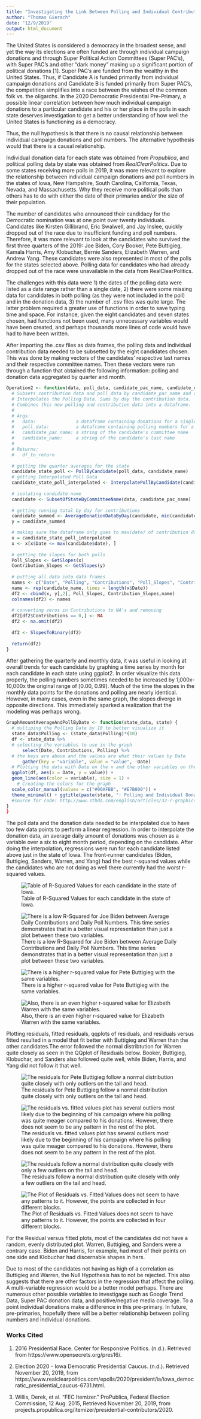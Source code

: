 ---
title: "Investigating the Link Between Polling and Individual Contributions in the 2020 Pre-Primary"
author: "Thomas Gierach"
date: "12/9/2019"
output: html_document
---

The United States is considered a democracy in the broadest sense, and yet the way its elections are often funded are through individual campaign donations and through Super Political Action Committees (Super PAC's), with Super PAC's and other "dark money" making up a significant portion of political donations [1]. Super PAC's are funded from the wealthy in the United States. Thus, if Candidate A is funded primarily from individual campaign donations and Candidate B is funded primarily from Super PAC's, the competition simplifies into a race between the wishes of the common folk vs. the oligarchs. In the 2020 Democratic Presidential Pre-Primary, a possible linear correlation between how much individual campaign donations to a particular candidate and his or her place in the polls in each state deserves investigation to get a better understanding of how well the United States is functioning as a democracy.

Thus, the null hypothesis is that there is no causal relationship between individual campaign donations and poll numbers. The alternative hypothesis would that there is a causal relationship.

Individual donation data for each state was obtained from *Propublica*, and political polling data by state was obtained from *RealClearPolitics*. Due to some states receiving more polls in 2019, it was more relevant to explore the relationship between individual campaign donations and poll numbers in the states of Iowa, New Hampshire, South Carolina, California, Texas, Nevada, and Massachusetts. Why they receive more political polls than others has to do with either the date of their primaries and/or the size of their population. 

The number of candidates who announced their candidacy for the Democratic nomination was at one point over twenty individuals. Candidates like Kirsten Gillibrand, Eric Swalwell, and Jay Inslee, quickly dropped out of the race due to insufficient funding and poll numbers. Therefore, it was more relevant to look at the candidates who survived the first three quarters of the 2019: Joe Biden, Cory Booker, Pete Buttigieg, Kamala Harris, Amy Klobuchar, Bernie Sanders, Elizabeth Warren, and Andrew Yang. These candidates were also represented in most of the polls for the states selected above. Polling data for candidates who had already dropped out of the race were unavailable in the data from RealClearPolitics.

The challenges with this data were 1) the dates of the polling data were listed as a date range rather than a single date, 2) there were some missing data for candidates in both polling (as they were not included in the poll) and in the donation data, 3) the number of .csv files was quite large. The latter problem required a greater use of functions in order to save typing time and space. For instance, given the eight candidates and seven states chosen, had functions not been used, many unnecessary variables would have been created, and perhaps thousands more lines of code would have had to have been written.

After importing the .csv files as data frames, the polling data and individual contribution data needed to be subsetted by the eight candidates chosen. This was done by making vectors of the candidates' respective last names and their respective committee names. Then these vectors were run through a function that obtained the following information: polling and donation data aggregated by quarter and month.

```{r, eval = FALSE, echo = TRUE}
Operation2 <- function(data, poll_data, candidate_pac_name, candidate_name){
  # Subsets contribution data and poll_data by candidate_pac_name and candidate_name respectively.
  # Interpolates the Polling Data. Sums by day the contribution data.
  # Combines this new polling and contribution data into a dataframe.
  # 
  # Args:
  #   data:               a dataframe containing donations for a single state
  #   poll_data:          a dataframe containing polling numbers for a single state
  #   candidate_pac_name: a string of the candidate's committee name
  #   candidate_name:     a string of the candidate's last name
  # 
  # Returns:
  #   df_to_return
  
  # getting the quarter averages for the state
  candidate_state_poll <- PollByCandidate(poll_data, candidate_name)
  # getting Interpolated Poll Data
  candidate_state_poll_interpolated <- InterpolatePollByCandidate(candidate_state_poll)
  
  # isolating candidate name
  candidate <- SubsetOfStateByCommitteeName(data, candidate_pac_name)
  
  # getting running total by day for contributions
  candidate_summed <- AverageDonationDataByDay(candidate, min(candidate_state_poll$Date))
  y = candidate_summed

  # making sure the dataframe only goes to max(date) of contribution data
  x = candidate_state_poll_interpolated
  x <- x[x$Date <= max(candidate$date), ]
  
  # getting the slopes for both polls
  Poll_Slopes <- GetSlopes(x)
  Contribution_Slopes <- GetSlopes(y)
  
  # putting all data into data frames
  names <- c("Date", "Polling", "Contributions", "Poll_Slopes", "Contribution_Slopes", "Candidate")
  name <- rep(candidate_name, times = length(x$Date))
  df2 <- cbind(x, y[,2], Poll_Slopes, Contribution_Slopes,name)
  colnames(df2) <- names
  
  # converting zeros in Contributions to NA's and removing
  df2[df2$Contributions == 0,] <- NA
  df2 <- na.omit(df2)
  
  df2 <- SlopesToBinary(df2)
  
  return(df2)
}
```

After gathering the quarterly and monthly data, it was useful in looking at overall trends for each candidate by graphing a time series by month for each candidate in each state using ggplot2. In order visualize this data properly, the polling numbers sometimes needed to be increased by 1,000x-10,000x the original range of [0.00, 0.99]. Much of the time the slopes in the monthly data points for the donations and polling are nearly identical. However, in many cases, even in the same graph, the slopes diverge in opposite directions. This immediately sparked a realization that the modeling was perhaps wrong.

```{r, echo = FALSE, eval = FALSE}
GraphAmountAverageAndPollByDate <- function(state_data, state) {
  # multiping the Polling Date by 10 to better visualize it
  state_data$Polling <- (state_data$Polling)*(10)
  df <- state_data %>%
  # selecting the variables to use in the graph
      select(Date, Contributions, Polling) %>%
  # the keys are above and the values are what their values by Date
      gather(key = "variable", value = "value", -Date)
  # Plotting the data with Date on the x and the other variables on the y
  ggplot(df, aes(x = Date, y = value)) +
  geom_line(aes(color = variable), size = 1) +
    # Creating the colors for the graph
  scale_color_manual(values = c("#00AFBB", "#E7B800")) +
  theme_minimal() + ggtitle(paste(state, ": Polling and Individual Donations for ", state_data$Candidate[1], sep = "")) + xlab("2019 by Day") + ylab("Daily Contriibutions and Polling Data (x1000-10000)")
  #source for code: http://www.sthda.com/english/articles/32-r-graphics-essentials/128-plot-time-series-data-using-ggplot/
}
}
```


The poll data and the donation data needed to be interpolated due to have too few data points to perform a linear regression. In order to interpolate the donation data, an average daily amount of donations was chosen as a variable over a six to eight month period, depending on the candidate. After doing the interpolation, regressions were run for each candidate listed above just in the state of Iowa. The front-runner candidates (Biden, Buttigieg, Sanders, Warren, and Yang) had the best r-squared values while the candidates who are not doing as well there currently had the worst r-squared values. 

![Table of R-Squared Values for each candidate in the state of Iowa. ](C:/Users/giera/OneDrive/Documents/School/R/Projects/STAT_382_Final_Project/Pictures/R-Squared.png)


![There is a low R-Squared for Joe Biden between Average Daily Contributions and Daily Poll Numbers. This time series demonstrates that in a better visual representation than just a plot between these two variables.](C:/Users/giera/OneDrive/Documents/School/R/Projects/STAT_382_Final_Project/Pictures/Biden_Iowa by Day.png)

![There is a higher r-squared value for Pete Buttigieg with the same variables.](C:/Users/giera/OneDrive/Documents/School/R/Projects/STAT_382_Final_Project/Pictures/Buttigieg_Iowa by Day.png)

![Also, there is an even higher r-squared value for Elizabeth Warren with the same variables.](C:/Users/giera/OneDrive/Documents/School/R/Projects/STAT_382_Final_Project/Pictures/Warren_Iowa by Day.png)

Plotting residuals, fitted residuals, qqplots of residuals, and residuals versus fitted resulted in a model that fit better with Buttigieg and Warren than the other candidates.The error followed the normal distribtution for Warren quite closely as seen in the QQplot of Residuals below. Booker, Buttigieg, Klobuchar, and Sanders also followed quite well, while Biden, Harris, and Yang did not follow it that well. 

![The residuals for Pete Buttigieg follow a normal distribution quite closely with only outliers on the tail and head.](C:/Users/giera/OneDrive/Documents/School/R/Projects/STAT_382_Final_Project/Pictures/Buttigieg_Iowa QQPlot.png)

![The residuals vs. fitted values plot has several outliers most likely due to the beginning of his campaign where his polling was quite meager compared to his donations. However, there does not seem to be any pattern in the rest of the plot.](C:/Users/giera/OneDrive/Documents/School/R/Projects/STAT_382_Final_Project/Pictures/Buttigieg_Iowa Residuals v Fitted.png)

![The residuals follow a normal distribution quite closely with only a few outliers on the tail and head.](C:/Users/giera/OneDrive/Documents/School/R/Projects/STAT_382_Final_Project/Pictures/Warren_Iowa QQPlot.png)

![The Plot of Residuals vs. Fitted Values does not seem to have any patterns to it. However, the points are collected in four different blocks.](C:/Users/giera/OneDrive/Documents/School/R/Projects/STAT_382_Final_Project/Pictures/Warren_Iowa Fitted v Residuals.png)

For the Residual versus fitted plots, most of the candidates did not have a random, evenly distributed plot. Warren, Buttigieg, and Sanders were a contrary case. Biden and Harris, for example, had most of their points on one side and Klobuchar had discernable shapes in hers.

Due to most of the candidates not having as high of a correlation as Buttigieg and Warren, the Null Hypothesis has to not be rejected. This also suggests that there are other factors in the regression that affect the polling. A multi-variable regression would be a better model perhaps. There are numerous other possible variables to investigage such as Google Trend Data, Super PAC donation data, and positive/negative media coverage. To a point individual donations make a difference in this pre-primary. In future, pre-primaries, hopefully there will be a better relationship between polling numbers and individual donations.

### Works Cited

1. 2016 Presidential Race. Center for Responsive Politics. (n.d.). Retrieved from https://www.opensecrets.org/pres16/.

2. Election 2020 - Iowa Democratic Presidential Caucus. (n.d.). Retrieved November 20, 2019, from https://www.realclearpolitics.com/epolls/2020/president/ia/iowa_democratic_presidential_caucus-6731.html.

3. Willis, Derek, et al. “FEC Itemizer.” ProPublica, Federal Election Commission, 12 Aug. 2015, Retrieved November 20, 2019, from projects.propublica.org/itemizer/presidential-contributors/2020.

